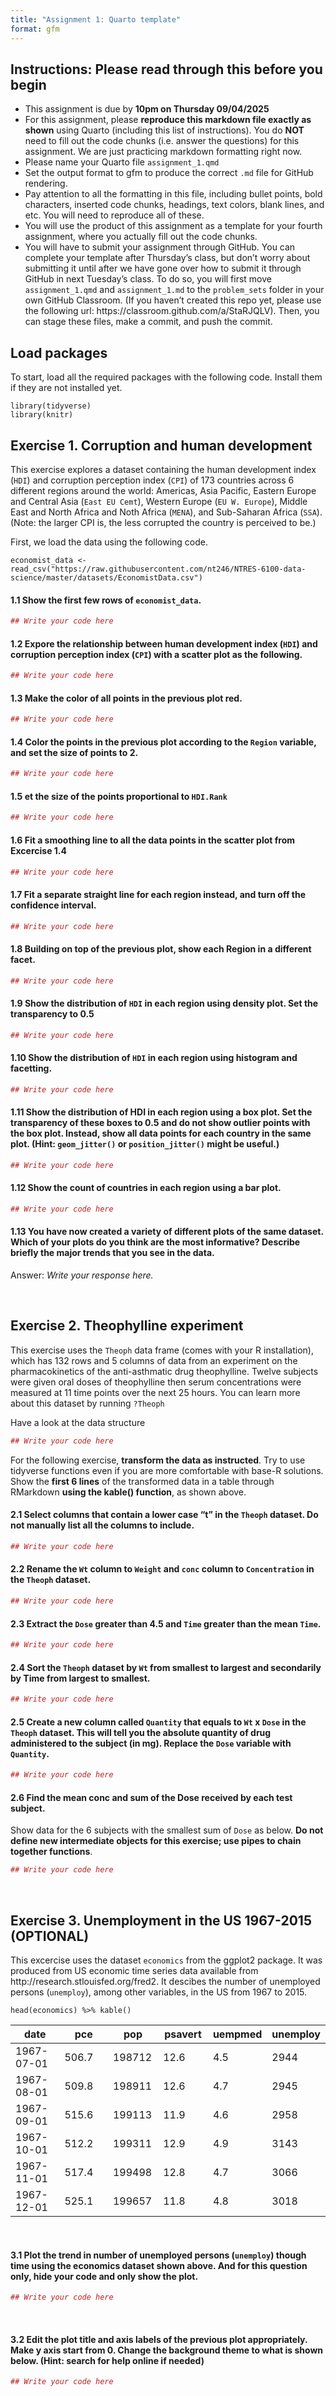 ```yaml
---
title: "Assignment 1: Quarto template"
format: gfm
---
```


## Instructions: Please read through this before you begin

-   This assignment is due by **10pm on Thursday 09/04/2025** <br>
-   For this assignment, please **reproduce this markdown file exactly as shown** using Quarto (including this list of instructions). You do **NOT** need to fill out the code chunks (i.e. answer the questions) for this assignment. We are just practicing markdown formatting right now.
-   Please name your Quarto file `assignment_1.qmd`
-   Set the output format to gfm to produce the correct `.md` file for GitHub rendering.
-   Pay attention to all the formatting in this file, including bullet points, bold characters, inserted code chunks, headings, text colors, blank lines, and etc. You will need to reproduce all of these.
-   You will use the product of this assignment as a template for your fourth assignment, where you actually fill out the code chunks.
-   You will have to submit your assignment through GitHub. You can complete your template after Thursday's class, but don't worry about submitting it until after we have gone over how to submit it through GitHub in next Tuesday's class. To do so, you will first move `assignment_1.qmd` and `assignment_1.md` to the `problem_sets` folder in your own GitHub Classroom. (If you haven't created this repo yet, please use the following url: https://classroom.github.com/a/StaRJQLV). Then, you can stage these files, make a commit, and push the commit.

## Load packages

To start, load all the required packages with the following code. Install them if they are not installed yet.

```         
library(tidyverse)
library(knitr)
```

## Exercise 1. Corruption and human development

This exercise explores a dataset containing the human development index (```HDI```) and corruption perception index (```CPI```) of 173 countries across 6 different regions around the world: Americas, Asia Pacific, Eastern Europe and Central Asia (```East EU Cemt```), Western Europe (```EU W. Europe```), Middle East and North Africa and Noth Africa (```MENA```), and Sub-Saharan Africa (```SSA```). (Note: the larger CPI is, the less corrupted the country is perceived to be.)

First, we load the data using the following code.
```
economist_data <- read_csv("https://raw.githubusercontent.com/nt246/NTRES-6100-data-science/master/datasets/EconomistData.csv")
```

#### 1.1 Show the first few rows of ```economist_data```.

```r
## Write your code here
```


#### 1.2 Expore the relationship between human development index (```HDI```) and corruption perception index (```CPI```) with a scatter plot as the following.

```r 
## Write your code here
```

#### 1.3 Make the color of all points in the previous plot red.

```r 
## Write your code here
```

#### 1.4 Color the points in the previous plot according to the ```Region``` variable, and set the size of points to 2.

```r 
## Write your code here
```

#### 1.5 et the size of the points proportional to ```HDI.Rank```

```r 
## Write your code here
```


#### 1.6 Fit a smoothing line to all the data points in the scatter plot from Excercise 1.4

```r 
## Write your code here
```

#### 1.7 Fit a separate straight line for each region instead, and turn off the confidence interval.

```r 
## Write your code here
```

#### 1.8 Building on top of the previous plot, show each Region in a different facet.


```r 
## Write your code here
```

#### 1.9 Show the distribution of ```HDI``` in each region using density plot. Set the transparency to 0.5

```r 
## Write your code here
```

#### 1.10 Show the distribution of ```HDI``` in each region using histogram and facetting.

```r 
## Write your code here
```

#### 1.11 Show the distribution of HDI in each region using a box plot. Set the transparency of these boxes to 0.5 and do not show outlier points with the box plot. Instead, show all data points for each country in the same plot. (Hint: ```geom_jitter()``` or ```position_jitter()``` might be useful.)

```r 
## Write your code here
```

#### 1.12 Show the count of countries in each region using a bar plot.

```r 
## Write your code here
```

#### 1.13 You have now created a variety of different plots of the same dataset. Which of your plots do you think are the most informative? Describe briefly the major trends that you see in the data.

Answer: *Write your response here.*

<br>

## Exercise 2. Theophylline experiment

This exercise uses the ```Theoph``` data frame (comes with your R installation), which has 132 rows and 5 columns of data from an experiment on the pharmacokinetics of the anti-asthmatic drug theophylline. Twelve subjects were given oral doses of theophylline then serum concentrations were measured at 11 time points over the next 25 hours. You can learn more about this dataset by running ```?Theoph```

Have a look at the data structure

```r 
## Write your code here
```

For the following exercise, **transform the data as instructed**. Try to use tidyverse functions even if you are more comfortable with base-R solutions. Show the **first 6 lines** of the transformed data in a table through RMarkdown **using the kable() function**, as shown above.

#### 2.1 Select columns that contain a lower case “t” in the ```Theoph``` dataset. Do not manually list all the columns to include.

```r 
## Write your code here
```

#### 2.2 Rename the ```Wt``` column to ```Weight``` and ```conc``` column to ```Concentration``` in the ```Theoph``` dataset.

```r 
## Write your code here
```

#### 2.3 Extract the ```Dose``` greater than 4.5 and ```Time``` greater than the mean ```Time```.

```r 
## Write your code here
```

#### 2.4 Sort the ```Theoph``` dataset by ```Wt``` from smallest to largest and secondarily by Time from largest to smallest.

```r 
## Write your code here
```

#### 2.5 Create a new column called ```Quantity``` that equals to ```Wt``` x ```Dose``` in the ```Theoph``` dataset. This will tell you the absolute quantity of drug administered to the subject (in mg). Replace the ```Dose``` variable with ```Quantity```.

```r 
## Write your code here
```
#### 2.6 Find the mean conc and sum of the Dose received by each test subject.

Show data for the 6 subjects with the smallest sum of ```Dose``` as below. **Do not define new intermediate objects for this exercise; use pipes to chain together functions**.

```r 
## Write your code here
```
<br>

## Exercise 3. Unemployment in the US 1967-2015 (OPTIONAL)

This excercise uses the dataset ```economics``` from the ggplot2 package. It was produced from US economic time series data available from http://research.stlouisfed.org/fred2. It descibes the number of unemployed persons (```unemploy```), among other variables, in the US from 1967 to 2015.

```
head(economics) %>% kable()
```
| date  | pce  | pop  | psavert  | uempmed | unemploy |
| ----------- | ----------- | ----------- | ----------- | ----------- | ----------- |
| 1967-07-01 |	506.7 |	198712	| 12.6	| 4.5	| 2944 |
| 1967-08-01	| 509.8 |	198911 |	12.6 |	4.7	| 2945
| 1967-09-01 |	515.6 |	199113 |	11.9 |	4.6 |	2958
| 1967-10-01 |	512.2 |	199311 |	12.9 |	4.9 |	3143
| 1967-11-01 |	517.4 |	199498 |	12.8 |	4.7 |	3066
| 1967-12-01 |	525.1 |	199657 |	11.8 |	4.8 |	3018
<br>

#### 3.1 Plot the trend in number of unemployed persons (```unemploy```) though time using the economics dataset shown above. And for this question only, hide your code and only show the plot.

```r 
## Write your code here
```
<br>

#### 3.2 Edit the plot title and axis labels of the previous plot appropriately. Make y axis start from 0. Change the background theme to what is shown below. (Hint: search for help online if needed)

```r 
## Write your code here
```


